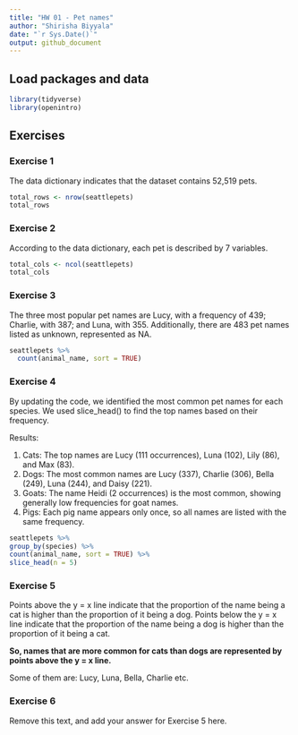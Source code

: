 ```yaml
---
title: "HW 01 - Pet names"
author: "Shirisha Biyyala"
date: "`r Sys.Date()`"
output: github_document
---
```


## Load packages and data

```r
library(tidyverse)
library(openintro)

```

## Exercises

### Exercise 1

The data dictionary indicates that the dataset contains 52,519 pets.

```r
total_rows <- nrow(seattlepets)
total_rows
```


### Exercise 2

According to the data dictionary, each pet is described by 7 variables.

```r
total_cols <- ncol(seattlepets)
total_cols
```


### Exercise 3

The three most popular pet names are Lucy, with a frequency of 439; Charlie, with 387; and Luna, with 355. Additionally, there are 483 pet names listed as unknown, represented as NA.

```r
seattlepets %>%
  count(animal_name, sort = TRUE)
```

###     Exercise 4

By updating the code, we identified the most common pet names for each species. We used slice_head() to find the top names based on their frequency.

Results:

1. Cats: The top names are Lucy (111 occurrences), Luna (102), Lily (86), and Max (83).
2. Dogs: The most common names are Lucy (337), Charlie (306), Bella (249), Luna (244), and Daisy (221).
3. Goats: The name Heidi (2 occurrences) is the most common, showing generally low frequencies for goat names.
4. Pigs: Each pig name appears only once, so all names are listed with the same frequency.

```r
seattlepets %>%
group_by(species) %>%
count(animal_name, sort = TRUE) %>%
slice_head(n = 5)
```

### Exercise 5

Points above the y = x line indicate that the proportion of the name being a cat is higher than the proportion of it being a dog. Points below the y = x line indicate that the proportion of the name being a dog is higher than the proportion of it being a cat.

<b>So, names that are more common for cats than dogs are represented by points above the y = x line.</b>

Some of them are: Lucy, Luna, Bella, Charlie etc.

### Exercise 6

Remove this text, and add your answer for Exercise 5 here.
